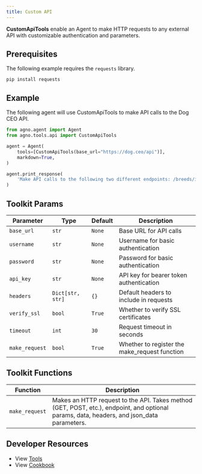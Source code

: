 ```yaml
---
title: Custom API
---
```


**CustomApiTools** enable an Agent to make HTTP requests to any external API with customizable authentication and parameters.

## Prerequisites

The following example requires the `requests` library.

```shell
pip install requests
```

## Example

The following agent will use CustomApiTools to make API calls to the Dog CEO API.

```python cookbook/tools/custom_api_tools.py
from agno.agent import Agent
from agno.tools.api import CustomApiTools

agent = Agent(
    tools=[CustomApiTools(base_url="https://dog.ceo/api")],
    markdown=True,
)

agent.print_response(
    'Make API calls to the following two different endpoints: /breeds/image/random and /breeds/list/all to get a random dog image and list of dog breeds respectively. Use GET method for both calls.'
)
```

## Toolkit Params

| Parameter     | Type                | Default | Description                                                |
| ------------- | ------------------- | ------- | ---------------------------------------------------------- |
| `base_url`    | `str`               | `None`  | Base URL for API calls                                     |
| `username`    | `str`               | `None`  | Username for basic authentication                          |
| `password`    | `str`               | `None`  | Password for basic authentication                          |
| `api_key`     | `str`               | `None`  | API key for bearer token authentication                    |
| `headers`     | `Dict[str, str]`    | `{}`    | Default headers to include in requests                     |
| `verify_ssl`  | `bool`              | `True`  | Whether to verify SSL certificates                         |
| `timeout`     | `int`               | `30`    | Request timeout in seconds                                 |
| `make_request`| `bool`              | `True`  | Whether to register the make_request function              |

## Toolkit Functions

| Function       | Description                                                                                                                                                |
| -------------- | ---------------------------------------------------------------------------------------------------------------------------------------------------------- |
| `make_request` | Makes an HTTP request to the API. Takes method (GET, POST, etc.), endpoint, and optional params, data, headers, and json_data parameters.                  |

## Developer Resources

- View [Tools](https://github.com/agno-agi/agno/blob/main/libs/agno/agno/tools/api.py)
- View [Cookbook](https://github.com/agno-agi/agno/tree/v2.0/cookbook/tools/custom_api_tools.py)
```
